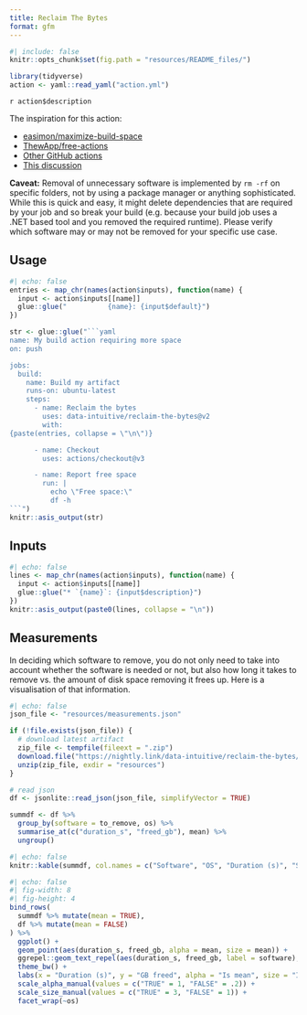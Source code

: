 ```yaml
---
title: Reclaim The Bytes
format: gfm
---
```



```r
#| include: false
knitr::opts_chunk$set(fig.path = "resources/README_files/")

library(tidyverse)
action <- yaml::read_yaml("action.yml")
```


`r action$description`

The inspiration for this action:

  - [easimon/maximize-build-space](https://github.com/easimon/maximize-build-space)
  - [ThewApp/free-actions](https://github.com/ThewApp/free-actions)
  - [Other GitHub actions](https://github.com/search?q=%22rm+-rf+%2Fusr%2Fshare%2Fdotnet%22&type=code)
  - [This discussion](https://github.com/actions/runner-images/discussions/3242)

**Caveat:** Removal of unnecessary software is implemented by `rm -rf` on specific folders, not by using a package manager or anything sophisticated. While this is quick and easy, it might delete dependencies that are required by your job and so break your build (e.g. because your build job uses a .NET based tool and you removed the required runtime). Please verify which software may or may not be removed for your specific use case.

## Usage

```r
#| echo: false
entries <- map_chr(names(action$inputs), function(name) {
  input <- action$inputs[[name]]
  glue::glue("          {name}: {input$default}")
})

str <- glue::glue("```yaml
name: My build action requiring more space
on: push

jobs:
  build:
    name: Build my artifact
    runs-on: ubuntu-latest
    steps:
      - name: Reclaim the bytes
        uses: data-intuitive/reclaim-the-bytes@v2
        with:
{paste(entries, collapse = \"\n\")}

      - name: Checkout
        uses: actions/checkout@v3

      - name: Report free space
        run: |
          echo \"Free space:\"
          df -h
```")
knitr::asis_output(str)
```

## Inputs

```r
#| echo: false
lines <- map_chr(names(action$inputs), function(name) {
  input <- action$inputs[[name]]
  glue::glue("* `{name}`: {input$description}")
})
knitr::asis_output(paste0(lines, collapse = "\n"))
```

## Measurements

In deciding which software to remove, you do not only need to take into account whether the software is needed or not, but also how long it takes to remove vs. the amount of disk space removing it frees up. Here is a visualisation of that information.

```r
#| echo: false
json_file <- "resources/measurements.json"

if (!file.exists(json_file)) {
  # download latest artifact
  zip_file <- tempfile(fileext = ".zip")
  download.file("https://nightly.link/data-intuitive/reclaim-the-bytes/workflows/measure.yaml/main/output.zip", zip_file)
  unzip(zip_file, exdir = "resources")
}

# read json
df <- jsonlite::read_json(json_file, simplifyVector = TRUE)

summdf <- df %>%
  group_by(software = to_remove, os) %>%
  summarise_at(c("duration_s", "freed_gb"), mean) %>%
  ungroup()
```

```r
#| echo: false
knitr::kable(summdf, col.names = c("Software", "OS", "Duration (s)", "Space freed (GB)"))
```

```r
#| echo: false
#| fig-width: 8
#| fig-height: 4
bind_rows(
  summdf %>% mutate(mean = TRUE),
  df %>% mutate(mean = FALSE)
) %>%
  ggplot() +
  geom_point(aes(duration_s, freed_gb, alpha = mean, size = mean)) +
  ggrepel::geom_text_repel(aes(duration_s, freed_gb, label = software), summdf) +
  theme_bw() +
  labs(x = "Duration (s)", y = "GB freed", alpha = "Is mean", size = "Is mean") +
  scale_alpha_manual(values = c("TRUE" = 1, "FALSE" = .2)) +
  scale_size_manual(values = c("TRUE" = 3, "FALSE" = 1)) +
  facet_wrap(~os)
```
